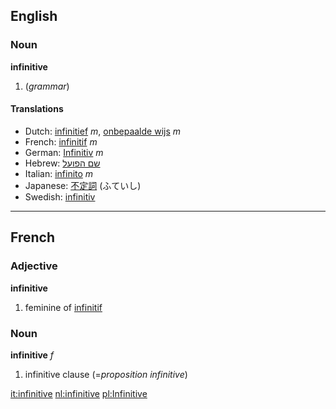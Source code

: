 ==English==
===Noun===
'''infinitive'''

# (''grammar'') {{substub}}

====Translations====
*Dutch: [[infinitief]] ''m'', [[onbepaalde wijs]] ''m''
*French: [[infinitif]] ''m''
*German: [[Infinitiv]] ''m''
*Hebrew: [[שם הפועל]]
*Italian: [[infinito]] ''m''
*Japanese: [[不定詞]] (ふていし)
*Swedish: [[infinitiv]]

----

==French==
===Adjective===
'''infinitive'''

# feminine of [[infinitif]]

===Noun===
'''infinitive''' ''f''

# infinitive clause (=''proposition infinitive'')

[[it:infinitive]]
[[nl:infinitive]]
[[pl:Infinitive]]